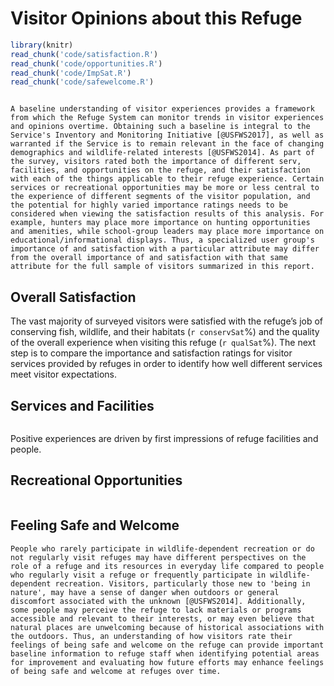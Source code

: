# Visitor Opinions about this Refuge {#opin}
```r
library(knitr)
read_chunk('code/satisfaction.R')
read_chunk('code/opportunities.R')
read_chunk('code/ImpSat.R')
read_chunk('code/safewelcome.R')

```

```r
```

```block2
A baseline understanding of visitor experiences provides a framework from which the Refuge System can monitor trends in visitor experiences and opinions overtime. Obtaining such a baseline is integral to the Service's Inventory and Monitoring Initiative [@USFWS2017], as well as warranted if the Service is to remain relevant in the face of changing demographics and wildlife-related interests [@USFWS2014]. As part of the survey, visitors rated both the importance of different serv, facilities, and opportunities on the refuge, and their satisfaction with each of the things applicable to their refuge experience. Certain services or recreational opportunities may be more or less central to the experience of different segments of the visitor population, and the potential for highly varied importance ratings needs to be considered when viewing the satisfaction results of this analysis. For example, hunters may place more importance on hunting opportunities and amenities, while school-group leaders may place more importance on educational/informational displays. Thus, a specialized user group's importance of and satisfaction with a particular attribute may differ from the overall importance of and satisfaction with that same attribute for the full sample of visitors summarized in this report.
```

## Overall Satisfaction{-}

The vast majority of surveyed visitors were satisfied with the refuge’s job of conserving fish, wildlife, and their habitats (`r conservSat`%) and the quality of the overall experience when visiting this refuge (`r qualSat`%). The next step is to compare the importance and satisfaction ratings for visitor services provided by refuges in order to identify how well different services meet visitor expectations. 

## Services and Facilities{-}
```r
```

Positive experiences are driven by first impressions of refuge facilities and people.


## Recreational Opportunities{-}
```r
```


## Feeling Safe and Welcome{-}
```block2
People who rarely participate in wildlife-dependent recreation or do not regularly visit refuges may have different perspectives on the role of a refuge and its resources in everyday life compared to people who regularly visit a refuge or frequently participate in wildlife-dependent recreation. Visitors, particularly those new to 'being in nature', may have a sense of danger when outdoors or general discomfort associated with the unknown [@USFWS2014]. Additionally, some people may perceive the refuge to lack materials or programs accessible and relevant to their interests, or may even believe that natural places are unwelcoming because of historical associations with the outdoors. Thus, an understanding of how visitors rate their feelings of being safe and welcome on the refuge can provide important baseline information to refuge staff when identifying potential areas for improvement and evaluating how future efforts may enhance feelings of being safe and welcome at refuges over time. 
```
